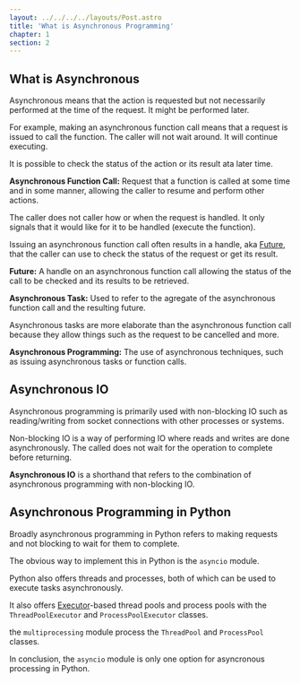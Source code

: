 ```yaml
---
layout: ../../../../layouts/Post.astro
title: 'What is Asynchronous Programming'
chapter: 1
section: 2
---
```

## What is Asynchronous

Asynchronous means that the action is requested but not necessarily performed at the time of the request. It might be performed later.

For example, making an asynchronous function call means that a request is issued to call the function. The caller will not wait around. It will continue executing. 

It is possible to check the status of the action or its result ata later time.

**Asynchronous Function Call:** Request that a function is called at some time and in some manner, allowing the caller to resume and perform other actions.

The caller does not caller how or when the request is handled. It only signals that it would like for it to be handled (execute the function).

Issuing an asynchronous function call often results in a handle, aka <ins>Future</ins>, that the caller can use to check the status of the request or get its result.

**Future:** A handle on an asynchronous function call allowing the status of the call to be checked and its results to be retrieved.

**Asynchronous Task:** Used to refer to the agregate of the asynchronous function call and the resulting future.

Asynchronous tasks are more elaborate than the asynchronous function call because they allow things such as the request to be cancelled and more.

**Asynchronous Programming:** The use of asynchronous techniques, such as issuing asynchronous tasks or function calls.

## Asynchronous IO
Asynchronous programming is primarily used with non-blocking IO such as reading/writing from socket connections with other processes or systems.

Non-blocking IO is a way of performing IO where reads and writes are done asynchronously. The called does not wait for the operation to complete before returning. 

**Asynchronous IO** is a shorthand that refers to the combination of asynchronous programming with non-blocking IO.

## Asynchronous Programming in Python
Broadly asynchronous programming in Python refers to making requests and not blocking to wait for them to complete.

The obvious way to implement this in Python is the <code class="inline">asyncio</code> module.

Python also offers threads and processes, both of which can be used to execute tasks asynchronously.

It also offers <ins>Executor</ins>-based thread pools and process pools with the <code class="inline">ThreadPoolExecutor</code> and <code class="inline">ProcessPoolExecutor</code> classes.

the <code class="inline">multiprocessing</code> module process the <code class="inline">ThreadPool</code> and <code class="inline">ProcessPool</code> classes.

In conclusion, the <code class="inline">asyncio</code> module is only one option for asyncronous processing in Python.